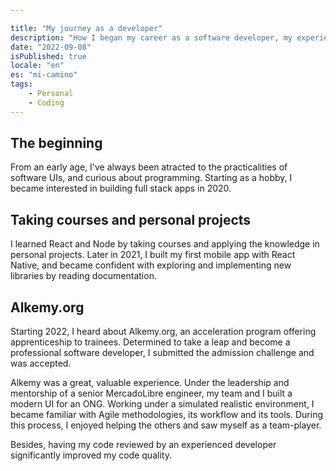 ```yaml
---

title: "My journey as a developer"
description: "How I began my career as a software developer, my experiences and progress."
date: "2022-09-08"
isPublished: true
locale: "en"
es: "mi-camino" 
tags: 
    - Personal
    - Coding
---
```


## The beginning 

From an early age, I've always been atracted to the practicalities of software UIs, and curious about programming. Starting as a hobby, I became interested in building full stack apps in 2020.

## Taking courses and personal projects

I learned React and Node by taking courses and applying the knowledge in personal projects. Later in 2021, I built my first mobile app with React Native, and became confident with exploring and implementing new libraries by reading documentation.

## Alkemy.org

Starting 2022, I heard about Alkemy.org, an acceleration program offering apprenticeship to trainees. Determined to take a leap and become a professional software developer, I submitted the admission challenge and was accepted.

Alkemy was a great, valuable experience. Under the leadership and mentorship of a senior MercadoLibre engineer, my team and I built a modern UI for an ONG. Working under a simulated realistic environment, I became familiar with Agile methodologies, its workflow and its tools. During this process, I enjoyed helping the others and saw myself as a team-player. 

Besides, having my code reviewed by an experienced developer significantly improved my code quality.
